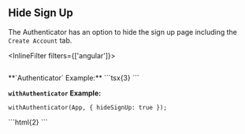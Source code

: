 
## Hide Sign Up

The Authenticator has an option to hide the sign up page including the `Create Account` tab.

<InlineFilter filters={['angular']}>
  ```html{1} file=../../../../../../../examples/angular/src/pages/ui/components/authenticator/sign-in-with-email/sign-in-with-email.component.html
  ```
</InlineFilter>
<InlineFilter filters={['react']}>
  **`Authenticator` Example:**
  ```tsx{3}
  <Authenticator hideSignUp>
    <App />
  </Authenticator>
  ```
  
  **`withAuthenticator` Example:**
  ```tsx{3}
  withAuthenticator(App, { hideSignUp: true });
  ```
</InlineFilter>
<InlineFilter filters={['vue']}>
  ```html{2}
  <template>
    <authenticator :hide-sign-up="true">
      <template v-slot="{ user, signOut }">
        <h1>Hello {{ user.username }}!</h1>
        <button @click="signOut">Sign Out</button>
      </template>
    </authenticator>
  </template>
  ```
</InlineFilter>

<Example>
  <Authenticator hideSignUp={true} />
</Example>
